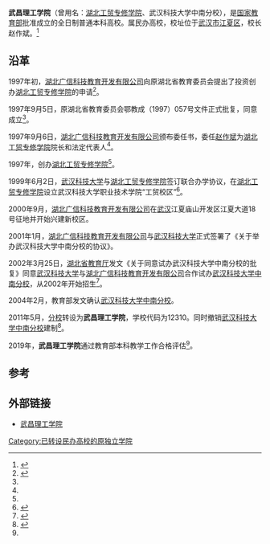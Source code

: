 {{about|原[[武汉科技大学中南分校|武汉科技大学中南分校]]独立后形成的院校|原[[武汉工业学院工商学院|武汉工业学院工商学院]]独立后形成的院校|武昌工学院}}

{{Infobox University
| 校名 = 武昌理工学院
| 外文名 = Wuchang University of Technology
| 校徽 = [[File:Wuchang_University_of_Technology_LOGO.jpg|200px]]
| SealInfo = 武昌理工学院校徽
| 校训 = 追求卓越，走向成功
| 创校 = 1997年
| Type = [[民办高校|民办高校]]
| 董事会主持者头衔 = 董事长
| 董事会主持者 = 彭元杰
| 校长 = 赵作斌
| 党委书记 = [[汪继平|汪继平]]
| 副校长 = [[崔海容|崔海容]]
| Location = {{CHN}}[[湖北省|湖北省]][[武汉市|武汉市]]江夏大道路16号<br />{{coord|30|42|33|N|114|37|37|E|region:CN-11_type:edu|display=inline,title}}
| 面积 = 82.81万平方米
| 邮编 = 430223
| 網站 = http://www.wut.edu.cn/
| Former_names = '''武汉科技大学中南分校'''}}

'''武昌理工学院'''（曾用名：[[湖北工贸专修学院|湖北工贸专修学院]]、武汉科技大学中南分校），是[[中华人民共和国教育部|国家教育部]]批准成立的全日制普通本科高校。属民办高校，校址位于[[武汉市|武汉市]][[江夏区|江夏区]]，校长赵作斌。<ref name="学校简介">{{cite web| url=http://www.znuni.cn/html/xuexiaogaikuang/2006/0609/14.html| title=学校简介| accessdate=2012-03-24| deadurl=yes| archiveurl=https://web.archive.org/web/20120122094028/http://www.znuni.cn/html/xuexiaogaikuang/2006/0609/14.html| archivedate=2012-01-22}}</ref>


== 沿革 ==
1997年初，[[湖北广信科技教育开发有限公司|湖北广信科技教育开发有限公司]]向原湖北省教育委员会提出了投资创办[[湖北工贸专修学院|湖北工贸专修学院]]的申请<ref name=":0">{{Cite web|title=学院简介|url=http://hbbgq.com/Item/Show.asp?m=1&d=1019|accessdate=2020-07-30|author=湖北工贸专修学院|date=|format=|publisher=|language=|archive-date=2016-03-29|archive-url=https://web.archive.org/web/20160329112040/http://hbbgq.com/Item/Show.asp?m=1&d=1019|dead-url=no}}</ref>。

1997年9月5日，原湖北省教育委员会鄂教成（1997）057号文件正式批复，同意成立<ref name=":0" />。

1997年9月6日，[[湖北广信科技教育开发有限公司|湖北广信科技教育开发有限公司]]颁布委任书，委任[[赵作斌|赵作斌]]为[[湖北工贸专修学院|湖北工贸专修学院]]院长和法定代表人<ref name=":0" />。

1997年，创办[[湖北工贸专修学院|湖北工贸专修学院]]<ref name=":0" />。

1999年6月2日，[[武汉科技大学|武汉科技大学]]与[[湖北工贸专修学院|湖北工贸专修学院]]签订联合办学协议，在[[湖北工贸专修学院|湖北工贸专修学院]]设立武汉科技大学职业技术学院“工贸校区”<ref>{{Cite web|title=中国办学历史最长的民办高校之一：武昌理工学院已经23岁了！|url=https://www.sohu.com/a/402922990_497382?_trans_=000018_mpcgame|accessdate=2020-07-30|author=江夏新鲜事|date=2020-06-19|format=|publisher=|language=}}</ref>。

2000年9月，[[湖北广信科技教育开发有限公司|湖北广信科技教育开发有限公司]]在[[武汉市|武汉]]江夏庙山开发区江夏大道18号征地并开始兴建新校区。

2001年1月，[[湖北广信科技教育开发有限公司|湖北广信科技教育开发有限公司]]与[[武汉科技大学|武汉科技大学]]正式签署了《关于举办武汉科技大学中南分校的协议》。

2002年3月25日，[[湖北省教育厅|湖北省教育厅]]发文《关于同意试办武汉科技大学中南分校的批复》同意[[武汉科技大学|武汉科技大学]]与[[湖北广信科技教育开发有限公司|湖北广信科技教育开发有限公司]]合作试办[[武汉科技大学中南分校|武汉科技大学中南分校]]，从2002年开始招生<ref name=":1">{{Cite web|title=武昌理工学院通过教育部本科教学工作合格评估|url=http://edu.cnr.cn/sy/20191126/t20191126_524873681.shtml|accessdate=2020-07-30|author=武昌理工学院|date=2019-11-26|format=|publisher=央广网教育|language=}}</ref>。

2004年2月，教育部发文确认[[武汉科技大学中南分校|武汉科技大学中南分校]]。

2011年5月，[[武汉科技大学中南分校|分校]]转设为'''武昌理工学院'''，学校代码为12310。同时撤销[[武汉科技大学中南分校|武汉科技大学中南分校]]建制<ref>{{Cite web|title=教育部关于同意武汉科技大学中南分校转设为武昌理工学院的通知|url=http://www.moe.gov.cn/srcsite/A03/s181/201105/t20110504_120125.html|accessdate=2020-07-30|author=教育部|date=2011-05-04|format=|publisher=教育部|language=|archive-date=2020-02-20|archive-url=https://web.archive.org/web/20200220142739/http://www.moe.gov.cn/srcsite/A03/s181/201105/t20110504_120125.html|dead-url=no}}</ref>。

2019年，'''武昌理工学院'''通过教育部本科教学工作合格评估<ref name=":1" />。

==参考==
{{reflist}}
== 外部链接 ==
*[http://www.wut.edu.cn/ 武昌理工学院] {{Wayback|url=http://www.wut.edu.cn/ |date=20180630133159 }}
{{湖北高等院校}}
{{民办大学}}

[[Category:已转设民办高校的原独立学院|Category:已转设民办高校的原独立学院]]